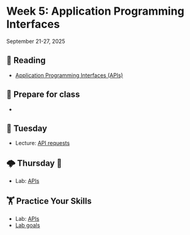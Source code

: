 # Week 5: Application Programming Interfaces



September 21-27, 2025

## 📖 Reading

- [Application Programming Interfaces (APIs)](https://srvanderplas.github.io/stat-computing-r-python/part-advanced-topics/05-APIs.html)


## 🥣 Prepare for class

-


## 🌮 Tuesday

- Lecture: [API requests](../slides/04-01-apis.qmd)


## 🌩️ Thursday 🔨 

- Lab: [APIs](../assignment-repos/04-apis/index.qmd)


##  🏋 Practice Your Skills

- Lab: [APIs](../assignment-repos/04-apis/index.qmd)
- [Lab goals](../assignment-repos/04-apis/tilt.qmd)

